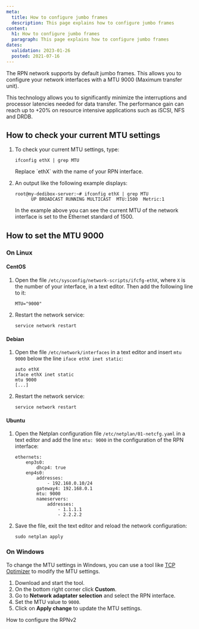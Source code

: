 ```yaml
---
meta:
  title: How to configure jumbo frames
  description: This page explains how to configure jumbo frames
content:
  h1: How to configure jumbo frames
  paragraph: This page explains how to configure jumbo frames
dates:
  validation: 2023-01-26
  posted: 2021-07-16
---
```


The RPN network supports by default jumbo frames. This allows you to configure your network interfaces with a MTU 9000 (Maximum transfer unit).

This technology allows you to significantly minimize the interruptions and processor latencies needed for data transfer. The performance gain can reach up to +20% on resource intensive applications such as iSCSI, NFS and DRDB.

## How to check your current MTU settings

1. To check your current MTU settings, type:
    ```
    ifconfig ethX | grep MTU
    ```

    <Message type="tip">
    Replace `ethX` with the name of your RPN interface.

    </Message>
2. An output like the following example displays: 
    ```
    root@my-dedibox-server:~# ifconfig ethX | grep MTU
          UP BROADCAST RUNNING MULTICAST  MTU:1500  Metric:1
    ```

    In the example above you can see the current MTU of the network interface is set to the Ethernet standard of 1500. 


## How to set the MTU 9000

### On Linux

#### CentOS

1. Open the file `/etc/sysconfig/network-scripts/ifcfg-ethX`, where `X` is the number of your interface, in a text editor. Then add the following line to it:
    ```
    MTU="9000"
    ```
2. Restart the network service:
    ```
    service network restart
    ``` 

#### Debian

1. Open the file `/etc/network/interfaces` in a text editor and insert `mtu 9000` below the line `iface ethX inet static`:
    ```
    auto ethX
    iface ethX inet static
    mtu 9000
    [...]
    ``` 
2. Restart the network service:
    ```
    service network restart
    ```

#### Ubuntu

1. Open the Netplan configuration file `/etc/netplan/01-netcfg.yaml` in a text editor and add the line `mtu: 9000` in the configuration of the RPN interface:
    ```
    ethernets:
        enp3s0:
            dhcp4: true
        enp4s0:
            addresses:
                - 192.168.0.10/24
            gateway4: 192.168.0.1
            mtu: 9000
            nameservers:
                addresses:
                    - 1.1.1.1
                    - 2.2.2.2
    ```
2. Save the file, exit the text editor and reload the network configuration: 
    ```
    sudo netplan apply
    ```

### On Windows

To change the MTU settings in Windows, you can use a tool like [TCP Optimizer](http://www.clubic.com/telecharger-fiche305576-tcp-optimizer.html) to modify the MTU settings.

1. Download and start the tool.
2. On the bottom right corner click **Custom**.
3. Go to **Network adaptater selection** and select the RPN interface.
4. Set the MTU value to `9000`.
5. Click on **Apply change** to update the MTU settings.

<Navigation title="See Also">
  <NextButton to="/dedibox-network/rpn/how-to/configure-rpnv2/">How to configure the RPNv2</NextButton>
</Navigation>
